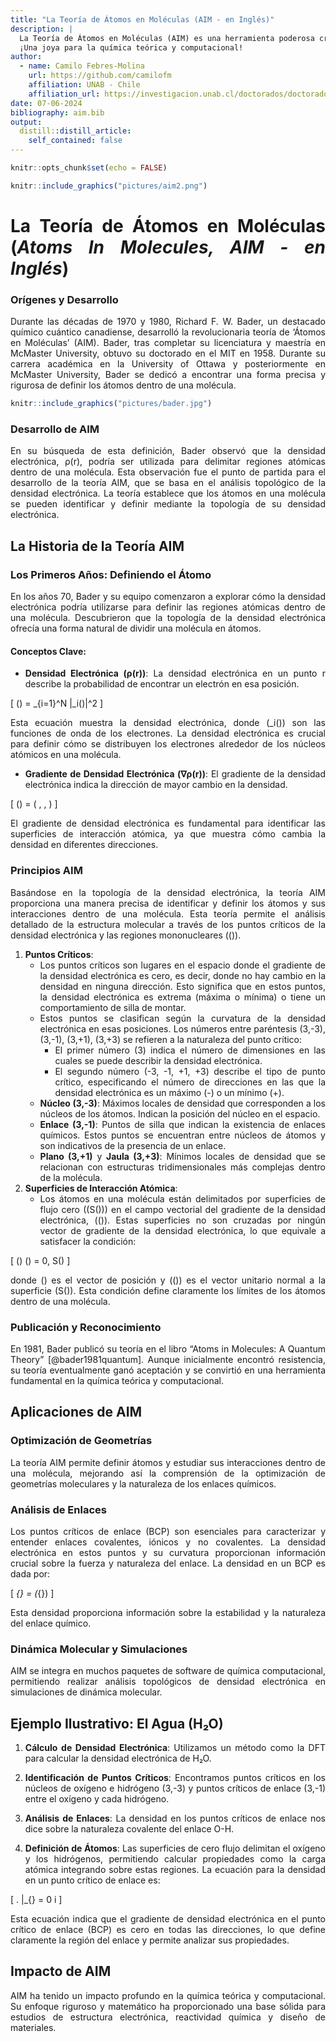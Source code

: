 ```yaml
---
title: "La Teoría de Átomos en Moléculas (AIM - en Inglés)"
description: |
  La Teoría de Átomos en Moléculas (AIM) es una herramienta poderosa creada por Richard F. W. Bader en los años 70 y 80. Esta teoría redefine cómo vemos los átomos en una molécula usando la densidad electrónica. Identificando puntos críticos y superficies de cero flujo, AIM desentraña cómo los átomos interactúan dentro de las moléculas, revolucionando nuestra comprensión de la estructura y reactividad química.  
  ¡Una joya para la química teórica y computacional!
author:
  - name: Camilo Febres-Molina 
    url: https://github.com/camilofm
    affiliation: UNAB - Chile
    affiliation_url: https://investigacion.unab.cl/doctorados/doctorado-en-fisicoquimica-molecular/
date: 07-06-2024
bibliography: aim.bib
output:
  distill::distill_article:
    self_contained: false
---
```


<style>
body {
text-align: justify}
</style>

```r
knitr::opts_chunk$set(echo = FALSE)

```

```r
knitr::include_graphics("pictures/aim2.png")
```

# La Teoría de Átomos en Moléculas (*Atoms In Molecules, AIM - en Inglés*)

### Orígenes y Desarrollo

Durante las décadas de 1970 y 1980, Richard F. W. Bader, un destacado químico cuántico canadiense, desarrolló la revolucionaria teoría de 'Átomos en Moléculas' (AIM). Bader, tras completar su licenciatura y maestría en McMaster University, obtuvo su doctorado en el MIT en 1958. Durante su carrera académica en la University of Ottawa y posteriormente en McMaster University, Bader se dedicó a encontrar una forma precisa y rigurosa de definir los átomos dentro de una molécula.

```r
knitr::include_graphics("pictures/bader.jpg")
```

### Desarrollo de AIM

En su búsqueda de esta definición, Bader observó que la densidad electrónica, ρ(r), podría ser utilizada para delimitar regiones atómicas dentro de una molécula. Esta observación fue el punto de partida para el desarrollo de la teoría AIM, que se basa en el análisis topológico de la densidad electrónica. La teoría establece que los átomos en una molécula se pueden identificar y definir mediante la topología de su densidad electrónica.

## La Historia de la Teoría AIM

### Los Primeros Años: Definiendo el Átomo

En los años 70, Bader y su equipo comenzaron a explorar cómo la densidad electrónica podría utilizarse para definir las regiones atómicas dentro de una molécula. Descubrieron que la topología de la densidad electrónica ofrecía una forma natural de dividir una molécula en átomos.

#### Conceptos Clave:

- **Densidad Electrónica (ρ(r))**: La densidad electrónica en un punto r describe la probabilidad de encontrar un electrón en esa posición. 

\[
\rho(\mathbf{r}) = \sum_{i=1}^N |\psi_i(\mathbf{r})|^2
\]

Esta ecuación muestra la densidad electrónica, donde \(\psi_i(\mathbf{r})\) son las funciones de onda de los electrones. La densidad electrónica es crucial para definir cómo se distribuyen los electrones alrededor de los núcleos atómicos en una molécula.

- **Gradiente de Densidad Electrónica (∇ρ(r))**: El gradiente de la densidad electrónica indica la dirección de mayor cambio en la densidad.

\[
\nabla \rho(\mathbf{r}) = \left( \frac{\partial \rho}{\partial x}, \frac{\partial \rho}{\partial y}, \frac{\partial \rho}{\partial z} \right)
\]

El gradiente de densidad electrónica es fundamental para identificar las superficies de interacción atómica, ya que muestra cómo cambia la densidad en diferentes direcciones.

### Principios AIM

Basándose en la topología de la densidad electrónica, la teoría AIM proporciona una manera precisa de identificar y definir los átomos y sus interacciones dentro de una molécula. Esta teoría permite el análisis detallado de la estructura molecular a través de los puntos críticos de la densidad electrónica y las regiones mononucleares (\(\Omega\)).

1. **Puntos Críticos**:
   - Los puntos críticos son lugares en el espacio donde el gradiente de la densidad electrónica es cero, es decir, donde no hay cambio en la densidad en ninguna dirección. Esto significa que en estos puntos, la densidad electrónica es extrema (máxima o mínima) o tiene un comportamiento de silla de montar.
   - Estos puntos se clasifican según la curvatura de la densidad electrónica en esas posiciones. Los números entre paréntesis (3,-3), (3,-1), (3,+1), (3,+3) se refieren a la naturaleza del punto crítico:
     - El primer número (3) indica el número de dimensiones en las cuales se puede describir la densidad electrónica.
     - El segundo número (-3, -1, +1, +3) describe el tipo de punto crítico, especificando el número de direcciones en las que la densidad electrónica es un máximo (-) o un mínimo (+).

   - **Núcleo (3,-3)**: Máximos locales de densidad que corresponden a los núcleos de los átomos. Indican la posición del núcleo en el espacio.
   - **Enlace (3,-1)**: Puntos de silla que indican la existencia de enlaces químicos. Estos puntos se encuentran entre núcleos de átomos y son indicativos de la presencia de un enlace.
   - **Plano (3,+1)** y **Jaula (3,+3)**: Mínimos locales de densidad que se relacionan con estructuras tridimensionales más complejas dentro de la molécula.

2. **Superficies de Interacción Atómica**:
   - Los átomos en una molécula están delimitados por superficies de flujo cero (\(S(\Omega)\)) en el campo vectorial del gradiente de la densidad electrónica, \(\nabla \rho(\mathbf{r})\). Estas superficies no son cruzadas por ningún vector de gradiente de la densidad electrónica, lo que equivale a satisfacer la condición:

\[
\nabla \rho(\mathbf{r}) \cdot \mathbf{n}(\mathbf{r}) = 0, \quad \text{para toda } \mathbf{r} \in S(\Omega)
\]

   donde \(\mathbf{r}\) es el vector de posición y \(\mathbf{n}(\mathbf{r})\) es el vector unitario normal a la superficie \(S(\Omega)\). Esta condición define claramente los límites de los átomos dentro de una molécula.


### Publicación y Reconocimiento

En 1981, Bader publicó su teoría en el libro "Atoms in Molecules: A Quantum Theory" [@bader1981quantum]. Aunque inicialmente encontró resistencia, su teoría eventualmente ganó aceptación y se convirtió en una herramienta fundamental en la química teórica y computacional.

## Aplicaciones de AIM

### Optimización de Geometrías

La teoría AIM permite definir átomos y estudiar sus interacciones dentro de una molécula, mejorando así la comprensión de la optimización de geometrías moleculares y la naturaleza de los enlaces químicos.

### Análisis de Enlaces

Los puntos críticos de enlace (BCP) son esenciales para caracterizar y entender enlaces covalentes, iónicos y no covalentes. La densidad electrónica en estos puntos y su curvatura proporcionan información crucial sobre la fuerza y naturaleza del enlace. La densidad en un BCP es dada por:

\[
\rho_{\text{BCP}} = \rho(\mathbf{r}_{\text{BCP}})
\]

Esta densidad proporciona información sobre la estabilidad y la naturaleza del enlace químico.

### Dinámica Molecular y Simulaciones

AIM se integra en muchos paquetes de software de química computacional, permitiendo realizar análisis topológicos de densidad electrónica en simulaciones de dinámica molecular.

## Ejemplo Ilustrativo: El Agua (H₂O)

1. **Cálculo de Densidad Electrónica**:
   Utilizamos un método como la DFT para calcular la densidad electrónica de H₂O.

2. **Identificación de Puntos Críticos**:
   Encontramos puntos críticos en los núcleos de oxígeno e hidrógeno (3,-3) y puntos críticos de enlace (3,-1) entre el oxígeno y cada hidrógeno.

3. **Análisis de Enlaces**:
   La densidad en los puntos críticos de enlace nos dice sobre la naturaleza covalente del enlace O-H.

4. **Definición de Átomos**:
   Las superficies de cero flujo delimitan el oxígeno y los hidrógenos, permitiendo calcular propiedades como la carga atómica integrando sobre estas regiones. La ecuación para la densidad en un punto crítico de enlace es:

\[
\left. \frac{\partial \rho}{\partial x_i} \right|_{\text{BCP}} = 0 \quad \forall i
\]

   Esta ecuación indica que el gradiente de densidad electrónica en el punto crítico de enlace (BCP) es cero en todas las direcciones, lo que define claramente la región del enlace y permite analizar sus propiedades.

## Impacto de AIM

AIM ha tenido un impacto profundo en la química teórica y computacional. Su enfoque riguroso y matemático ha proporcionado una base sólida para estudios de estructura electrónica, reactividad química y diseño de materiales.

